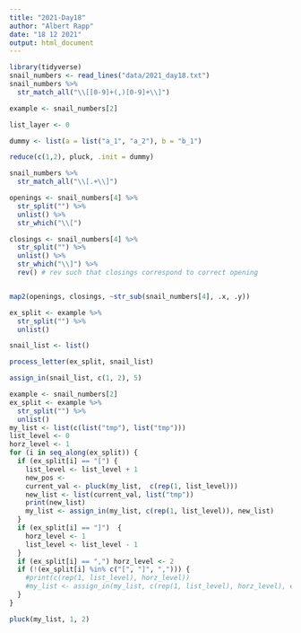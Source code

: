 ```yaml
---
title: "2021-Day18"
author: "Albert Rapp"
date: "18 12 2021"
output: html_document
---
```


```r
library(tidyverse)
snail_numbers <- read_lines("data/2021_day18.txt")
snail_numbers %>% 
  str_match_all("\\[[0-9]+(,)[0-9]+\\]")
```


```r
example <- snail_numbers[2]

list_layer <- 0

dummy <- list(a = list("a_1", "a_2"), b = "b_1")

reduce(c(1,2), pluck, .init = dummy)

snail_numbers %>% 
  str_match_all("\\[.+\\]")

openings <- snail_numbers[4] %>% 
  str_split("") %>% 
  unlist() %>% 
  str_which("\\[")

closings <- snail_numbers[4] %>% 
  str_split("") %>% 
  unlist() %>% 
  str_which("\\]") %>% 
  rev() # rev such that closings correspond to correct opening


map2(openings, closings, ~str_sub(snail_numbers[4], .x, .y))
```

```r
ex_split <- example %>% 
  str_split("") %>% 
  unlist()

snail_list <- list()

process_letter(ex_split, snail_list)

assign_in(snail_list, c(1, 2), 5)
```

```r
example <- snail_numbers[2]
ex_split <- example %>% 
  str_split("") %>% 
  unlist()
my_list <- list(c(list("tmp"), list("tmp")))
list_level <- 0
horz_level <- 1
for (i in seq_along(ex_split)) {
  if (ex_split[i] == "[") {
    list_level <- list_level + 1
    new_pos <- 
    current_val <- pluck(my_list,  c(rep(1, list_level)))
    new_list <- list(current_val, list("tmp"))
    print(new_list)
    my_list <- assign_in(my_list, c(rep(1, list_level)), new_list)
  }
  if (ex_split[i] == "]")  {
    horz_level <- 1
    list_level <- list_level - 1
  }
  if (ex_split[i] == ",") horz_level <- 2
  if (!(ex_split[i] %in% c("[", "]", ","))) {
    #print(c(rep(1, list_level), horz_level))
    #my_list <- assign_in(my_list, c(rep(1, list_level), horz_level), ex_split[i])
  }
}

pluck(my_list, 1, 2)
```

